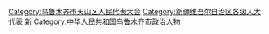 [[Category:乌鲁木齐市天山区人民代表大会|Category:乌鲁木齐市天山区人民代表大会]]
[[Category:新疆维吾尔自治区各级人大代表|Category:新疆维吾尔自治区各级人大代表]]
[[Category:市辖区人大代表|新]]
[[Category:中华人民共和国乌鲁木齐市政治人物|Category:中华人民共和国乌鲁木齐市政治人物]]